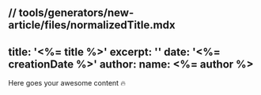 // tools/generators/new-article/files/__normalizedTitle__.mdx
---
title: '<%= title %>'
excerpt: ''
date: '<%= creationDate %>'
author:
  name: <%= author %>
---

Here goes your awesome content 🔥